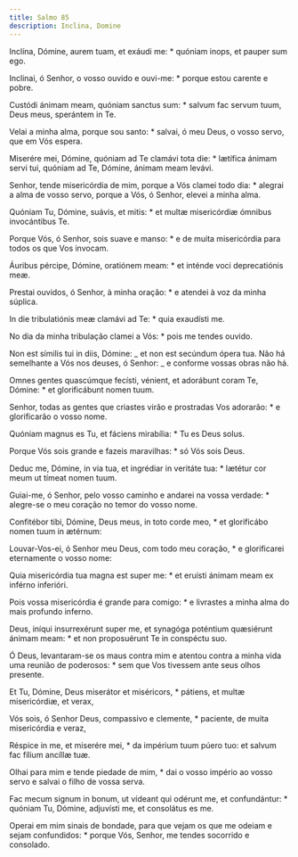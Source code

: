 ```yaml
---
title: Salmo 85
description: Inclina, Domine
---
```


<div class="side-by-side not-content">

Inclína, Dómine, aurem tuam, et exáudi me: \* quóniam inops, et pauper sum ego.

Inclinai, ó Senhor, o vosso ouvido e ouvi-me: \* porque estou carente e pobre.

Custódi ánimam meam, quóniam sanctus sum: \* salvum fac servum tuum, Deus meus, sperántem in Te.

Velai a minha alma, porque sou santo: \* salvai, ó meu Deus, o vosso servo, que em Vós espera.

Miserére mei, Dómine, quóniam ad Te clamávi tota die: \* lætífica ánimam servi tui, quóniam ad Te, Dómine, ánimam meam levávi.

Senhor, tende misericórdia de mim, porque a Vós clamei todo dia: \* alegrai a alma de vosso servo, porque a Vós, ó Senhor, elevei a minha alma.

Quóniam Tu, Dómine, suávis, et mitis: \* et multæ misericórdiæ ómnibus invocántibus Te.

Porque Vós, ó Senhor, sois suave e manso: \* e de muita misericórdia para todos os que Vos invocam.

Áuribus pércipe, Dómine, oratiónem meam: \* et inténde voci deprecatiónis meæ.

Prestai ouvidos, ó Senhor, à minha oração: \* e atendei à voz da minha súplica.

In die tribulatiónis meæ clamávi ad Te: \* quia exaudísti me.

No dia da minha tribulação clamei a Vós: \* pois me tendes ouvido.

Non est símilis tui in diis, Dómine: _ et non est secúndum ópera tua. Não há semelhante a Vós nos deuses, ó Senhor: _ e conforme vossas obras não há.

Omnes gentes quascúmque fecísti, vénient, et adorábunt coram Te, Dómine: \* et glorificábunt nomen tuum.

Senhor, todas as gentes que criastes virão e prostradas Vos adorarão: \* e glorificarão o vosso nome.

Quóniam magnus es Tu, et fáciens mirabília: \* Tu es Deus solus.

Porque Vós sois grande e fazeis maravilhas: \* só Vós sois Deus.

Deduc me, Dómine, in via tua, et ingrédiar in veritáte tua: \* lætétur cor meum ut tímeat nomen tuum.

Guiai-me, ó Senhor, pelo vosso caminho e andarei na vossa verdade: \* alegre-se o meu coração no temor do vosso nome.

Confitébor tibi, Dómine, Deus meus, in toto corde meo, \* et glorificábo nomen tuum in ætérnum:

Louvar-Vos-ei, ó Senhor meu Deus, com todo meu coração, \* e glorificarei eternamente o vosso nome:

Quia misericórdia tua magna est super me: \* et eruísti ánimam meam ex inférno inferióri.

Pois vossa misericórdia é grande para comigo: \* e livrastes a minha alma do mais profundo inferno.

Deus, iníqui insurrexérunt super me, et synagóga poténtium quæsiérunt ánimam meam: \* et non proposuérunt Te in conspéctu suo.

Ó Deus, levantaram-se os maus contra mim e atentou contra a minha vida uma reunião de poderosos: \* sem que Vos tivessem ante seus olhos presente.

Et Tu, Dómine, Deus miserátor et miséricors, \* pátiens, et multæ misericórdiæ, et verax,

Vós sois, ó Senhor Deus, compassivo e clemente, \* paciente, de muita misericórdia e veraz,

Réspice in me, et miserére mei, \* da impérium tuum púero tuo: et salvum fac fílium ancíllæ tuæ.

Olhai para mim e tende piedade de mim, \* dai o vosso império ao vosso servo e salvai o filho de vossa serva.

Fac mecum signum in bonum, ut vídeant qui odérunt me, et confundántur: \* quóniam Tu, Dómine, adjuvísti me, et consolátus es me.

Operai em mim sinais de bondade, para que vejam os que me odeiam e sejam confundidos: \* porque Vós, Senhor, me tendes socorrido e consolado.

</div>
